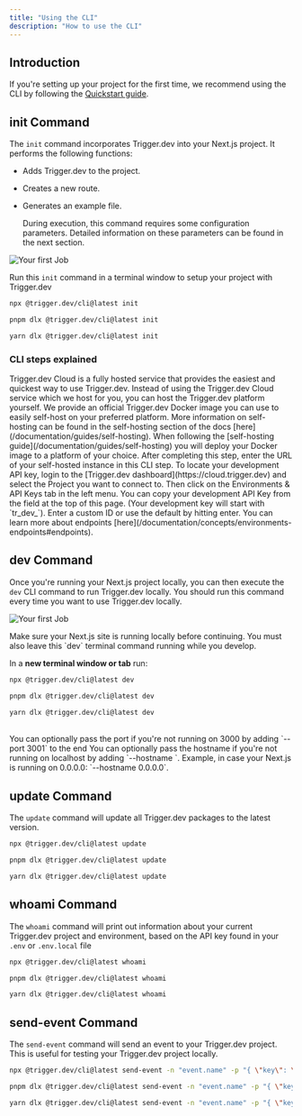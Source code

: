 ```yaml
---
title: "Using the CLI"
description: "How to use the CLI"
---
```


## Introduction

If you're setting up your project for the first time, we recommend using the CLI by following the [Quickstart guide](/documentation/quickstart).

## init Command

The `init` command incorporates Trigger.dev into your Next.js project. It performs the following functions:

- Adds Trigger.dev to the project.
- Creates a new route.
- Generates an example file.

  During execution, this command requires some configuration parameters. Detailed information on these parameters can be found in the next section.

![Your first Job](/images/cli-init.gif)

Run this `init` command in a terminal window to setup your project with Trigger.dev

<CodeGroup>

```bash npm
npx @trigger.dev/cli@latest init
```

```bash pnpm
pnpm dlx @trigger.dev/cli@latest init
```

```bash yarn
yarn dlx @trigger.dev/cli@latest init
```

</CodeGroup>

### CLI steps explained

<AccordionGroup>
  <Accordion title="Are you using the Trigger.dev cloud or self-hosted?">
    <ResponseField name="Option 1: Trigger.dev Cloud">
      Trigger.dev Cloud is a fully hosted service that provides the easiest and quickest way to use Trigger.dev.
    </ResponseField>
    <ResponseField name="Option 2: Self-hosted">
      Instead of using the Trigger.dev Cloud service which we host for you, you
      can host the Trigger.dev platform yourself. We provide an official
      Trigger.dev Docker image you can use to easily self-host on your preferred
      platform. More information on self-hosting can be found in the
      self-hosting section of the docs
      [here](/documentation/guides/self-hosting).
      <Accordion title="Enter the URL of your self-hosted Trigger.dev instance">
        When following the [self-hosting guide](/documentation/guides/self-hosting) you will deploy your Docker image to a platform of your choice. After completing this step, enter the URL of your self-hosted instance in this CLI step. 
      </Accordion>
    </ResponseField>

  </Accordion>

<Accordion title="Enter your development API key">
  To locate your development API key, login to the [Trigger.dev
  dashboard](https://cloud.trigger.dev) and select the Project you want to connect to. Then click on
  the Environments & API Keys tab in the left menu. You can copy your development API Key from the
  field at the top of this page. (Your development key will start with `tr_dev_`).
</Accordion>

<Accordion title="Enter a unique ID for your endpoint">
  Enter a custom ID or use the default by hitting enter. You can learn more about endpoints
  [here](/documentation/concepts/environments-endpoints#endpoints).
</Accordion>

</AccordionGroup>

## dev Command

Once you're running your Next.js project locally, you can then execute the `dev` CLI command to run Trigger.dev locally. You should run this command every time you want to use Trigger.dev locally.

![Your first Job](/images/cli-dev.gif)

<Warning>
  Make sure your Next.js site is running locally before continuing. You must also leave this `dev`
  terminal command running while you develop.
</Warning>

In a **new terminal window or tab** run:

<CodeGroup>

```bash npm
npx @trigger.dev/cli@latest dev
```

```bash pnpm
pnpm dlx @trigger.dev/cli@latest dev
```

```bash yarn
yarn dlx @trigger.dev/cli@latest dev
```

</CodeGroup>
<br />
<Note>
  You can optionally pass the port if you're not running on 3000 by adding
  `--port 3001` to the end
</Note>
<Note>
  You can optionally pass the hostname if you're not running on localhost by adding
  `--hostname <host>`. Example, in case your Next.js is running on 0.0.0.0: `--hostname 0.0.0.0`.
</Note>

## update Command

The `update` command will update all Trigger.dev packages to the latest version.

<CodeGroup>

```bash npm
npx @trigger.dev/cli@latest update
```

```bash pnpm
pnpm dlx @trigger.dev/cli@latest update
```

```bash yarn
yarn dlx @trigger.dev/cli@latest update
```

</CodeGroup>

## whoami Command

The `whoami` command will print out information about your current Trigger.dev project and environment, based on the API key found in your `.env` or `.env.local` file

<CodeGroup>

```bash npm
npx @trigger.dev/cli@latest whoami
```

```bash pnpm
pnpm dlx @trigger.dev/cli@latest whoami
```

```bash yarn
yarn dlx @trigger.dev/cli@latest whoami
```

</CodeGroup>

## send-event Command

The `send-event` command will send an event to your Trigger.dev project. This is useful for testing your Trigger.dev project locally.

<CodeGroup>

```bash npm
npx @trigger.dev/cli@latest send-event -n "event.name" -p "{ \"key\": \"value\" }"
```

```bash pnpm
pnpm dlx @trigger.dev/cli@latest send-event -n "event.name" -p "{ \"key\": \"value\" }"
```

```bash yarn
yarn dlx @trigger.dev/cli@latest send-event -n "event.name" -p "{ \"key\": \"value\" }"
```

</CodeGroup>
